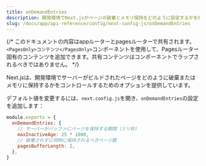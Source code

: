 ```yaml
---
title: onDemandEntries
description: 開発環境でNext.jsがページの破棄とメモリ保持をどのように設定するかを構成します。
slug: /docs/app/api-reference/config/next-config-js/onDemandEntries
---
```


{/* このドキュメントの内容はappルーターとpagesルーターで共有されます。`<PagesOnly>コンテンツ</PagesOnly>`コンポーネントを使用して、Pagesルーター固有のコンテンツを追加できます。共有コンテンツはコンポーネントでラップされるべきではありません。 */}

Next.jsは、開発環境でサーバーがビルドされたページをどのように破棄またはメモリに保持するかをコントロールするためのオプションを提供しています。

デフォルト値を変更するには、`next.config.js`を開き、`onDemandEntries`の設定を追加します：

```js filename="next.config.js"
module.exports = {
  onDemandEntries: {
    // サーバーがバッファにページを保持する期間（ミリ秒）
    maxInactiveAge: 25 * 1000,
    // 破棄されずに同時に保持されるべきページ数
    pagesBufferLength: 2,
  },
}
```
